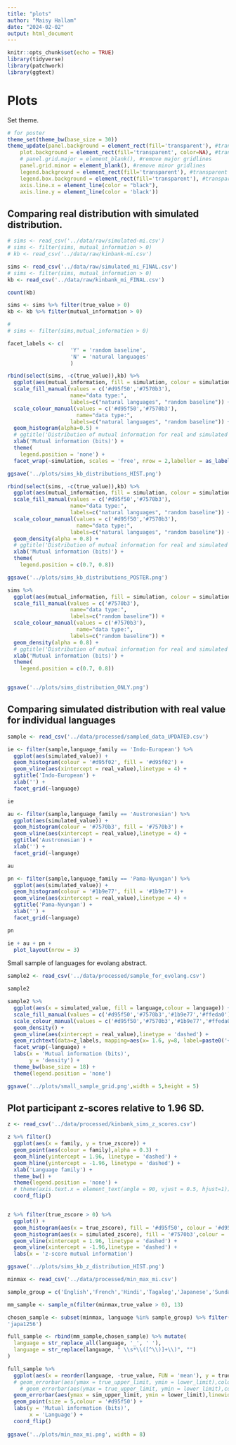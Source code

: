 ```yaml
---
title: "plots"
author: "Maisy Hallam"
date: "2024-02-02"
output: html_document
---
```


```r
knitr::opts_chunk$set(echo = TRUE)
library(tidyverse)
library(patchwork)
library(ggtext)
```

# Plots

Set theme.

```r
# for poster
theme_set(theme_bw(base_size = 30))
theme_update(panel.background = element_rect(fill='transparent'), #transparent panel bg
    plot.background = element_rect(fill='transparent', color=NA), #transparent plot bg
    # panel.grid.major = element_blank(), #remove major gridlines
    panel.grid.minor = element_blank(), #remove minor gridlines
    legend.background = element_rect(fill='transparent'), #transparent legend bg
    legend.box.background = element_rect(fill='transparent'), #transparent legend panel
    axis.line.x = element_line(color = "black"),
    axis.line.y = element_line(color = 'black'))
```

## Comparing real distribution with simulated distribution.

```r
# sims <- read_csv('../data/raw/simulated-mi.csv')
# sims <- filter(sims, mutual_information > 0)
# kb <- read_csv('../data/raw/kinbank-mi.csv')

sims <- read_csv('../data/raw/simulated_mi_FINAL.csv')
# sims <- filter(sims, mutual_information > 0)
kb <- read_csv('../data/raw/kinbank_mi_FINAL.csv')

count(kb)

sims <- sims %>% filter(true_value > 0)
kb <- kb %>% filter(mutual_information > 0)

# 
# sims <- filter(sims,mutual_information > 0)
```

```r
facet_labels <- c(
                    'Y' = 'random baseline',
                    'N' = 'natural languages'
                    )

rbind(select(sims, -c(true_value)),kb) %>%
  ggplot(aes(mutual_information, fill = simulation, colour = simulation)) +
  scale_fill_manual(values = c('#d95f50','#7570b3'),
                    name="data type:",
                    labels=c("natural languages", "random baseline")) +
  scale_colour_manual(values = c('#d95f50','#7570b3'),
                      name="data type:",
                    labels=c("natural languages", "random baseline")) +
  geom_histogram(alpha=0.5) +
  # ggtitle('Distribution of mutual information for real and simulated kinship systems') +
  xlab('Mutual information (bits)') +
  theme(
    legend.position = 'none') +
  facet_wrap(~simulation, scales = 'free', nrow = 2,labeller = as_labeller(facet_labels))

ggsave('../plots/sims_kb_distributions_HIST.png')
```

```r
rbind(select(sims, -c(true_value)),kb) %>%
  ggplot(aes(mutual_information, fill = simulation, colour = simulation)) +
  scale_fill_manual(values = c('#d95f50','#7570b3'),
                    name="data type:",
                    labels=c("natural languages", "random baseline")) +
  scale_colour_manual(values = c('#d95f50','#7570b3'),
                      name="data type:",
                    labels=c("natural languages", "random baseline")) +
  geom_density(alpha = 0.8) +
  # ggtitle('Distribution of mutual information for real and simulated kinship systems') +
  xlab('Mutual information (bits)') +
  theme(
    legend.position = c(0.7, 0.8))

ggsave('../plots/sims_kb_distributions_POSTER.png')

```


```r
sims %>%
  ggplot(aes(mutual_information, fill = simulation, colour = simulation)) +
  scale_fill_manual(values = c('#7570b3'),
                    name="data type:",
                    labels=c("random baseline")) +
  scale_colour_manual(values = c('#7570b3'),
                      name="data type:",
                    labels=c("random baseline")) +
  geom_density(alpha = 0.8) +
  # ggtitle('Distribution of mutual information for real and simulated kinship systems') +
  xlab('Mutual information (bits)') +
  theme(
    legend.position = c(0.7, 0.8))


ggsave('../plots/sims_distribution_ONLY.png')
```


## Comparing simulated distribution with real value for individual languages

```r
sample <- read_csv('../data/processed/sampled_data_UPDATED.csv')
```

```r
ie <- filter(sample,language_family == 'Indo-European') %>%
  ggplot(aes(simulated_value)) +
  geom_histogram(colour = '#d95f02', fill = '#d95f02') +
  geom_vline(aes(xintercept = real_value),linetype = 4) +
  ggtitle('Indo-European') +
  xlab('') +
  facet_grid(~language)

ie
```

```r
au <- filter(sample,language_family == 'Austronesian') %>%
  ggplot(aes(simulated_value)) +
  geom_histogram(colour = '#7570b3', fill = '#7570b3') +
  geom_vline(aes(xintercept = real_value),linetype = 4) +
  ggtitle('Austronesian') +
  xlab('') +
  facet_grid(~language)

au
```

```r
pn <- filter(sample,language_family == 'Pama-Nyungan') %>%
  ggplot(aes(simulated_value)) +
  geom_histogram(colour = '#1b9e77', fill = '#1b9e77') +
  geom_vline(aes(xintercept = real_value),linetype = 4) +
  ggtitle('Pama-Nyungan') +
  xlab('') +
  facet_grid(~language)

pn
```

```r
ie + au + pn +
  plot_layout(nrow = 3)
```
Small sample of languages for evolang abstract.

```r
sample2 <- read_csv('../data/processed/sample_for_evolang.csv')

sample2
```

```r
sample2 %>%
  ggplot(aes(x = simulated_value, fill = language,colour = language)) +
  scale_fill_manual(values = c('#d95f50','#7570b3','#1b9e77','#ffeda0')) +
  scale_colour_manual(values = c('#d95f50','#7570b3','#1b9e77','#ffeda0')) +
  geom_density() +
  geom_vline(aes(xintercept = real_value),linetype = 'dashed') +
  geom_richtext(data=z_labels, mapping=aes(x= 1.6, y=8, label=paste0('<i>z = </i>', round(z,2))), inherit.aes = FALSE) +
  facet_wrap(~language) +
  labs(x = 'Mutual information (bits)',
       y = 'density') +
  theme_bw(base_size = 18) +
  theme(legend.position = 'none')

ggsave('../plots/small_sample_grid.png',width = 5,height = 5)
```


## Plot participant z-scores relative to 1.96 SD.

```r
z <- read_csv('../data/processed/kinbank_sims_z_scores.csv')
```


```r
z %>% filter()
  ggplot(aes(x = family, y = true_zscore)) +
  geom_point(aes(colour = family),alpha = 0.3) +
  geom_hline(yintercept = 1.96, linetype = 'dashed') +
  geom_hline(yintercept = -1.96, linetype = 'dashed') +
  xlab('Language family') +
  theme_bw() +
  theme(legend.position = 'none') +
  # theme(axis.text.x = element_text(angle = 90, vjust = 0.5, hjust=1)) +
  coord_flip()



```

```r
z %>% filter(true_zscore > 0) %>%
  ggplot() +
  geom_histogram(aes(x = true_zscore), fill = '#d95f50', colour = '#d95f50',alpha = 0.5) +
  geom_histogram(aes(x = simulated_zscore), fill = '#7570b3',colour = '#7570b3', alpha = 0.5) +
  geom_vline(xintercept = 1.96, linetype = 'dashed') +
  geom_vline(xintercept = -1.96,linetype = 'dashed') +
  labs(x = 'z-score mutual information')

ggsave('../plots/sims_kb_z_distribution_HIST.png')
```

```r
minmax <- read_csv('../data/processed/min_max_mi.csv')

sample_group = c('English','French','Hindi','Tagalog','Japanese','Sundanese','Tsonga')

mm_sample <- sample_n(filter(minmax,true_value > 0), 13)

chosen_sample <- subset(minmax, language %in% sample_group) %>% filter(code != 	
'japa1256')

full_sample <- rbind(mm_sample,chosen_sample) %>% mutate(
  language = str_replace_all(language, '_', ' '),
  language = str_replace(language, " \\s*\\([^\\)]+\\)", "")
)

```

```r
full_sample %>%
  ggplot(aes(x = reorder(language, -true_value, FUN = 'mean'), y = true_value)) +
  # geom_errorbar(aes(ymax = true_upper_limit, ymin = lower_limit),colour = 'red') +
    # geom_errorbar(aes(ymax = true_upper_limit, ymin = lower_limit),colour = 'darkgrey',linewidth =1) +
  geom_errorbar(aes(ymax = sim_upper_limit, ymin = lower_limit),linewidth =1) +
  geom_point(size = 5,colour = '#d95f50') +
  labs(y = 'Mutual information (bits)',
       x = 'Language') +
  coord_flip()
    
ggsave('../plots/min_max_mi.png', width = 8)

```

